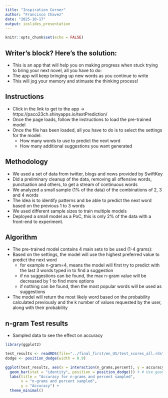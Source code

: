```yaml
---
title: "Inspiration Corner"
author: "Francisco Chavez"
date: "2025-10-17"
output: ioslides_presentation
---
```


```r
knitr::opts_chunk$set(echo = FALSE)
```

## Writer's block?  Here's the solution:

- This is an app that will help you on making progress when stuck trying to bring your next novel, all you have to do:
- The app will keep bringing up new words as you continue to write
- This will jog your memory and stimuate the thinking process!

## Instructions

- Click in the link to get to the app -> https://paco23ch.shinyapps.io/textPrediction/
- Once the page loads, follow the instructions to load the pre-trained model
- Once the file has been loaded, all you have to do is to select the settings for the model:
  - How many words to use to predict the next word
  - How many additional suggestions you want generated

## Methodology

- We used a set of data from twitter, blogs and news provided by SwiftKey
- Did a preliminary cleanup of the data, removing all offensive words, punctuation and others, to get a stream of continuous words
- We analyzed a small sample (1% of the data) of the combinations of 2, 3 and 4 words
- The idea is to identify patterns and be able to predict the next word based on the previous 1 to 3 words
- We used different sample sizes to train multiple models
- Deployed a small model as a PoC, this is only 2% of the data with a front-end to experiment.

## Algorithm

- The pre-trained model contains 4 main sets to be used (1-4 grams):
- Based on the settings, the model will use the highest preferred value to predict the next word
  - for example n-gram=4, means the model will first try to predict with the last 3 words typed in to find a suggestion
  - if no suggestions can be found, the max n-gram value will be decreased by 1 to find more options
  - if nothing can be found, then the most popular words will be used as suggestions
- The model will return the most likely word based on the probability calculated previously and the k number of values requested by the user, along with their probability

## n-gram Test results

- Sampled data to see the effect on accuracy

```r
library(ggplot2)

test_results <- readRDS(file="../final_first/en_US/test_scores_all.rds")
dodge <- position_dodge(width = 0.9)

ggplot(test_results, aes(x = interaction(n_grams,percent), y = accuracy, fill = percent)) +
  geom_bar(stat = "identity", position = position_dodge()) + # Use geom_line for line plots, geom_point for scatter plots
  labs(title = "Accuracy for n-grams and percent sampled",
       x = "n-grams and percent sampled",
       y = "Accuracy") +
  theme_minimal()
```

